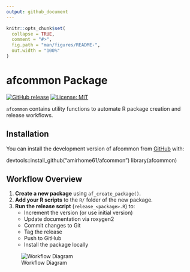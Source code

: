 ```yaml
---
output: github_document
---
```


<!-- README.md is generated from README.Rmd. Please edit that file -->

```r
knitr::opts_chunk$set(
  collapse = TRUE,
  comment = "#>",
  fig.path = "man/figures/README-",
  out.width = "100%"
)
```

# afcommon Package

<!-- badges: start -->
[![GitHub release](https://img.shields.io/github/v/release/amirhome61/afcommon)](https://github.com/amirhome61/afcommon/releases)
[![License: MIT](https://img.shields.io/badge/License-MIT-yellow.svg)](https://opensource.org/licenses/MIT)
<!-- badges: end -->


`afcommon` contains utility functions to automate R package creation and release workflows.

## Installation

You can install the development version of afcommon from [GitHub](https://github.com/) with:

devtools::install_github("amirhome61/afcommon")
library(afcommon)

## Workflow Overview

1. **Create a new package** using `af_create_package()`.
2. **Add your R scripts** to the `R/` folder of the new package.
3. **Run the release script** (`release_<package>.R`) to:
   - Increment the version (or use initial version)
   - Update documentation via roxygen2
   - Commit changes to Git
   - Tag the release
   - Push to GitHub
   - Install the package locally

![Workflow Diagram](workflow.png)
